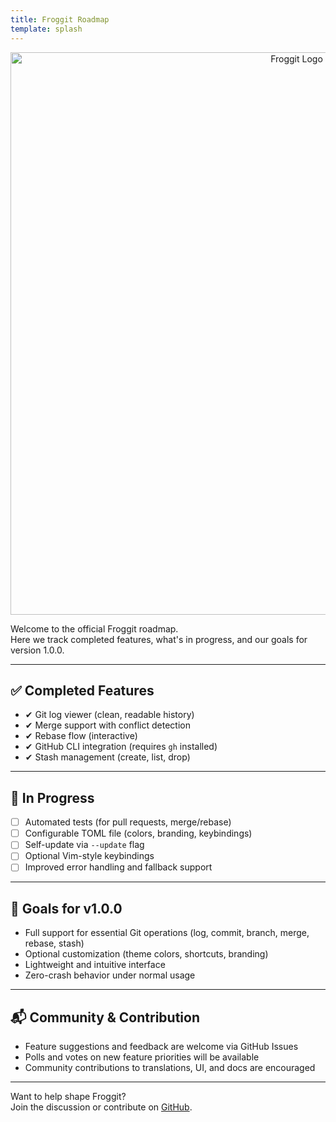 ```yaml
---
title: Froggit Roadmap
template: splash
---
```



<p align="center">
  <img src="https://github.com/user-attachments/assets/a6e824fb-79df-40a0-87c6-d3c55b943935" alt="Froggit Logo" width="900" />
</p>

Welcome to the official Froggit roadmap.  
Here we track completed features, what's in progress, and our goals for version 1.0.0.

---

## ✅ Completed Features

- ✔ Git log viewer (clean, readable history)
- ✔ Merge support with conflict detection
- ✔ Rebase flow (interactive)
- ✔ GitHub CLI integration (requires `gh` installed)
- ✔ Stash management (create, list, drop)

---

## 🚧 In Progress

- ☐ Automated tests (for pull requests, merge/rebase)
- ☐ Configurable TOML file (colors, branding, keybindings)
- ☐ Self-update via `--update` flag
- ☐ Optional Vim-style keybindings
- ☐ Improved error handling and fallback support

---

## 🎯 Goals for v1.0.0

- Full support for essential Git operations (log, commit, branch, merge, rebase, stash)
- Optional customization (theme colors, shortcuts, branding)
- Lightweight and intuitive interface
- Zero-crash behavior under normal usage

---

## 📬 Community & Contribution

- Feature suggestions and feedback are welcome via GitHub Issues
- Polls and votes on new feature priorities will be available
- Community contributions to translations, UI, and docs are encouraged

---

Want to help shape Froggit?  
Join the discussion or contribute on [GitHub](https://github.com/thewizardshell/froggit).
